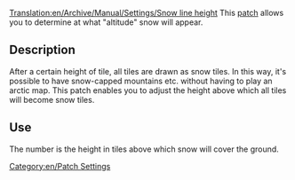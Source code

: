 [[Translation:en/Archive/Manual/Settings/Snow line height]]
This [[en/Community/Patches/Patches|patch]] allows you to determine at what "altitude" snow will appear.  

== Description ==

After a certain height of tile, all tiles are drawn as snow tiles.  In this way, it's possible to have snow-capped mountains etc. without having to play an arctic map.  This patch enables you to adjust the height above which all tiles will become snow tiles.

== Use ==

The number is the height in tiles above which snow will cover the ground.

[[Category:en/Patch Settings]]